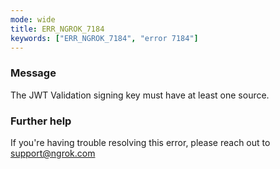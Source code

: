 ```yaml
---
mode: wide
title: ERR_NGROK_7184
keywords: ["ERR_NGROK_7184", "error 7184"]
---
```



### Message

The JWT Validation signing key must have at least one source.

<ErrorDetails />

### Further help

If you're having trouble resolving this error, please reach out to [support@ngrok.com](mailto:support@ngrok.com?subject=Help%20with%20ERR_NGROK_7184)
